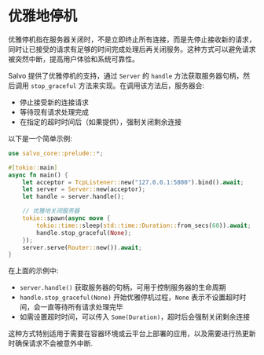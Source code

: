 # 优雅地停机

优雅停机指在服务器关闭时，不是立即终止所有连接，而是先停止接收新的请求，同时让已接受的请求有足够的时间完成处理后再关闭服务。这种方式可以避免请求被突然中断，提高用户体验和系统可靠性。

Salvo 提供了优雅停机的支持，通过 `Server` 的 `handle` 方法获取服务器句柄，然后调用 `stop_graceful` 方法来实现。在调用该方法后，服务器会:

- 停止接受新的连接请求
- 等待现有请求处理完成
- 在指定的超时时间后（如果提供），强制关闭剩余连接

以下是一个简单示例:

```rust
use salvo_core::prelude::*;

#[tokio::main]
async fn main() {
    let acceptor = TcpListener::new("127.0.0.1:5800").bind().await;
    let server = Server::new(acceptor);
    let handle = server.handle();

    // 优雅地关闭服务器
    tokio::spawn(async move {
        tokio::time::sleep(std::time::Duration::from_secs(60)).await;
        handle.stop_graceful(None);
    });
    server.serve(Router::new()).await;
}
```

在上面的示例中:

- `server.handle()` 获取服务器的句柄，可用于控制服务器的生命周期
- `handle.stop_graceful(None)` 开始优雅停机过程，`None` 表示不设置超时时间，会一直等待所有请求处理完毕
- 如需设置超时时间，可以传入 `Some(Duration)`，超时后会强制关闭剩余连接

这种方式特别适用于需要在容器环境或云平台上部署的应用，以及需要进行热更新时确保请求不会被意外中断.